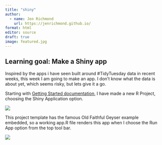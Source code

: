 ```yaml
---
title: "shiny"
author:
  - name: Jen Richmond
    url: https://jenrichmond.github.io/
format: html
editor: source
draft: true
image: featured.jpg
---
```


## Learning goal: Make a Shiny app

Inspired by the apps i have seen built around #TidyTuesday data in recent weeks, this week I am going to make an app. I don't know what the data is about yet, which seems risky, but lets give it a go.

Starting with [Getting Started documentation](https://shiny.posit.co/r/getstarted/shiny-basics/lesson1/), I have made a new R Project, choosing the Shiny Application option.

![](newproject.png)


This project template has the famous Old Faithful Geyser example embedded, so a working app.R file renders this app when I choose the Run App option from the top tool bar. 

![](runapp.png)
